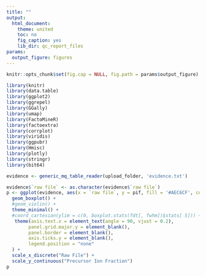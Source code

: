 ```yaml
---
title: ""
output:
  html_document:
    theme: united
    toc: no
    fig_caption: yes
    lib_dir: qc_report_files
params:
  output_figure: figures
---
```


<style type="text/css">
  .container-fluid, .main-container {
    max-width: inherit !important;
    padding: 0 !important;
  }
</style>

<script>
const handleLoaded = function () {
  const wrapperEl = document.querySelector('.js-plotly-plot');

  if (!wrapperEl) {
    return;
  }

  wrapperEl.style.width = '100%';
  wrapperEl.style.height = '100%';
  wrapperEl.style.marginBottom = '0';

  window.dispatchEvent(new Event('resize'));
};

document.addEventListener('DOMContentLoaded', handleLoaded, false);
</script>




```r
knitr::opts_chunk$set(fig.cap = NULL, fig.path = params$output_figure)

library(knitr)
library(data.table)
library(ggplot2)
library(ggrepel)
library(GGally)
library(umap)
library(FactoMineR)
library(factoextra)
library(corrplot)
library(viridis)
library(ggpubr)
library(Hmisc)
library(plotly)
library(stringr)
library(bit64)
```

```r
evidence <- generic_mq_table_reader(upload_folder, 'evidence.txt')
```


```r

evidence$`raw file` <- as.character(evidence$`raw file`)
p <- ggplot(evidence, aes(x = `raw file`, y = pif, fill = '#AEC6CF', colour = '#AEC6CF')) +
  geom_boxplot() +
  #geom_violin() +
  theme_minimal() +
  #coord_cartesian(ylim = c(0, boxplot.stats(fdt[, fwhm])$stats[ 5])) +
   theme(axis.text.x = element_text(angle = 90, vjust = 0.2),
        panel.grid.major.y = element_blank(),
        panel.border = element_blank(),
        axis.ticks.y = element_blank(),
        legend.position = "none"
  ) +
  scale_x_discrete("Raw File") +
  scale_y_continuous("Precursor Ion Fraction")
p
```
